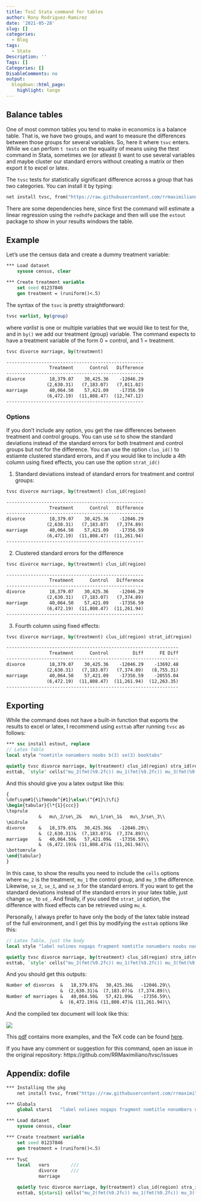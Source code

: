 ```yaml
---
title: TvsC Stata command for tables
author: Rony Rodriguez-Ramirez
date: '2021-05-28'
slug: []
categories:
  - Blog
tags:
  - Stata
Description: ''
Tags: []
Categories: []
DisableComments: no
output:
  blogdown::html_page:
    highlight: tango
---
```


## Balance tables

One of most common tables you tend to make in economics is a balance table. That is, we have two groups, and want to measure the differences between those groups for several variables. So, here it where `tsvc` enters. While we can perfom `t tests` on the equality of means using the ttest command in Stata, sometimes we (or atleast I) want to use several variables and maybe cluster our standard errors without creating a matrix or then export it to excel or latex.

The `tvsc` tests for statistically significant difference across a group that has two categories. You can install it by typing:

```stata
net install tvsc, from("https://raw.githubusercontent.com/rrmaximiliano/tvsc/main") replace
```

There are some dependencies here, since first the command will estimate a linear regression using the `redhdfe` package and then will use the `estout` package to show in your results windows the table.

## Example

Let's use the census data and create a dummy treatment variable: 

```stata
*** Load dataset
    sysuse census, clear 

*** Create treatment variable
    set seed 01237846
    gen treatment = (runiform()<.5)
```

The syntax of the `tsvc` is pretty straightforward:

```stata
tvsc varlist, by(group)
```

where _varlist_ is one or multiple variables that we would like to test for the, and in `by()` we add our treatment (group) variable. The command expects to have a treatment variable of the form 0 = control, and 1 = treatment. 

```stata
tvsc divorce marriage, by(treatment)
```

```stata
---------------------------------------------------
                Treatment      Control   Difference
---------------------------------------------------
divorce         18,379.07    30,425.36    -12046.29
               (2,630.31)   (7,183.07)   (7,011.02)
marriage        40,064.50    57,421.09    -17356.59
               (6,472.19)  (11,808.47)  (12,747.12)
---------------------------------------------------
```

### Options

If you don't include any option, you get the raw differences between treatment and control groups. You can use `sd` to show the standard deviations instead of the standard errors for both treatment and control groups but not for the difference. You can use the option `clus_id()` to estiamte clustered standard errors, and if you would like to include a 4th column using fixed effects, you can use the option `strat_id()`

1. Standard deviations instead of standard errors for treatment and control groups: 

```stata
tvsc divorce marriage, by(treatment) clus_id(region)
```

```stata
---------------------------------------------------
                Treatment      Control   Difference
---------------------------------------------------
divorce         18,379.07    30,425.36    -12046.29
               (2,630.31)   (7,183.07)   (7,374.89)
marriage        40,064.50    57,421.09    -17356.59
               (6,472.19)  (11,808.47)  (11,261.94)
---------------------------------------------------
```

2. Clustered standard errors for the difference

```stata
tvsc divorce marriage, by(treatment) clus_id(region)
```

```stata
---------------------------------------------------
                Treatment      Control   Difference
---------------------------------------------------
divorce         18,379.07    30,425.36    -12046.29
               (2,630.31)   (7,183.07)   (7,374.89)
marriage        40,064.50    57,421.09    -17356.59
               (6,472.19)  (11,808.47)  (11,261.94)
---------------------------------------------------
```

3. Fourth column using fixed effects:

```stata
tvsc divorce marriage, by(treatment) clus_id(region) strat_id(region)
```

```stata
----------------------------------------------------------------
                Treatment      Control         Diff      FE Diff
----------------------------------------------------------------
divorce         18,379.07    30,425.36    -12046.29    -13692.48
               (2,630.31)   (7,183.07)   (7,374.89)   (8,755.31)
marriage        40,064.50    57,421.09    -17356.59    -20555.04
               (6,472.19)  (11,808.47)  (11,261.94)  (12,263.35)
----------------------------------------------------------------
```

## Exporting

While the command does not have a built-in function that exports the results to excel or latex, I recommend using `esttab` after running `tvsc` as follows:


```stata
*** ssc install estout, replace
// Latex Table
local style "nomtitle nonumbers noobs b(3) se(3) booktabs"

quietly tvsc divorce marriage, by(treatment) clus_id(region) stra_id(region) labels
esttab, `style' cells("mu_2(fmt(%9.2fc)) mu_1(fmt(%9.2fc)) mu_3(fmt(%9.2fc))" "se_2(par) se_1(par) se_3(par)") 
```

And this should give you a latex output like this:

```stata
{
\def\sym#1{\ifmmode^{#1}\else\(^{#1}\)\fi}
\begin{tabular}{l*{1}{ccc}}
\toprule
            &   mu\_2/se\_2&   mu\_1/se\_1&   mu\_3/se\_3\\
\midrule
divorce     &   18,379.07&   30,425.36&   -12046.29\\
            &  (2,630.31)&  (7,183.07)&  (7,374.89)\\
marriage    &   40,064.50&   57,421.09&   -17356.59\\
            &  (6,472.19)& (11,808.47)& (11,261.94)\\
\bottomrule
\end{tabular}
}
```

In this case, to show the results you need to include the `cells` options where `mu_2` is the treatment, `mu_1` the control group, and `mu_3` the difference. Likewise, `se_2`, `se_1`, and `se_3` for the standard errors. If you want to get the standard deviations instead of the standard errors in your latex table, just change `se_` to `sd_`. And finally, if you used the `strat_id` option, the difference with fixed effects can be retrieved using `mu_4`.  

Personally, I always prefer to have only the body of the latex table instead of the full environment, and I get this by modifying the `esttab` options like this:


```stata
// Latex Table, just the body
local style "label nolines nogaps fragment nomtitle nonumbers noobs nodep collabels(none) booktabs b(3) se(3)"

quietly tvsc divorce marriage, by(treatment) clus_id(region) stra_id(region) labels
esttab, `style' cells("mu_2(fmt(%9.2fc)) mu_1(fmt(%9.2fc)) mu_3(fmt(%9.2fc))" "se_2(par) se_1(par) se_3(par)") 
```

And you should get this outputs:

```stata
Number of divorces  &   18,379.07&   30,425.36&   -12046.29\\
                    &  (2,630.31)&  (7,183.07)&  (7,374.89)\\
Number of marriages &   40,064.50&   57,421.09&   -17356.59\\
                    &  (6,472.19)& (11,808.47)& (11,261.94)\\
```


And the compiled tex document will look like this:


![](figs/tab1.png)

This [pdf](https://rawcdn.githack.com/RRMaximiliano/tvsc/c1ad6118a944c4ae8dfa67a0f05a87bcce3911b9/outputs/00_index.pdf) contains more examples, and the TeX code can be found [here](https://github.com/RRMaximiliano/tvsc/blob/main/outputs/00_index.tex). 

If you have any comment or suggestion for this command, open an issue in the original repository: https://github.com/RRMaximiliano/tvsc/issues

## Appendix: dofile

```stata

*** Installing the pkg
    net install tvsc, from("https://raw.githubusercontent.com/rrmaximiliano/tvsc/main") replace

*** Globals
    global stars1	"label nolines nogaps fragment nomtitle nonumbers noobs nodep star(* 0.10 ** 0.05 *** 0.01) collabels(none) booktabs b(3) se(3)"

*** Load dataset
    sysuse census, clear 

*** Create treatment variable
    set seed 01237846
    gen treatment = (runiform()<.5)
   
*** TvsC
    local   vars        ///
            divorce     ///
            marriage

    quietly tvsc divorce marriage, by(treatment) clus_id(region) stra_id(region) labels
    esttab, ${stars1} cells("mu_2(fmt(%9.2fc)) mu_1(fmt(%9.2fc)) mu_3(fmt(%9.2fc))" "se_2(par) se_1(par) se_3(par)")

```


